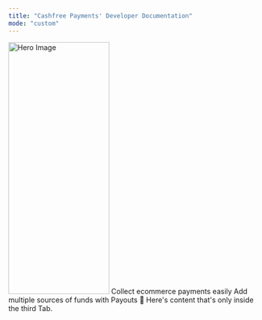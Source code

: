 ```yaml
---
title: "Cashfree Payments' Developer Documentation"
mode: "custom"
---
```


<Frame style={{ margin: '0 auto', maxWidth: '800px' }}>
 <img src="/path/to/your/hero-image.jpg" alt="Hero Image" height='500px' width='200px'/>
</Frame>


<CardGroup>
 <Card title="Payment Gateway" icon="credit-card" href="payment-gateway/introduction">
  Collect ecommerce payments easily
 </Card>
 <Card title="API Reference" icon="code" href="#api-reference">
  Add multiple sources of funds with Payouts
 </Card>
 <Card title="Third Tab" href="#third-tab">
  💪 Here's content that's only inside the third Tab.
 </Card>
</CardGroup>